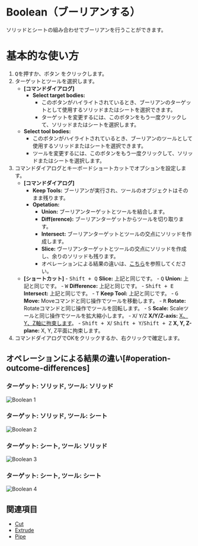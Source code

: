 
# Boolean（ブーリアンする）

<Reference shortcut="Q" command="Boolean" button="Left of Command Bar" />

ソリッドとシートの組み合わせでブーリアンを行うことができます。

# 基本的な使い方

1. <kbd>Q</kbd>を押すか、ボタン <ButtonIcon type="button-boolean" /> をクリックします。
2. ターゲットとツールを選択します。
   - **[コマンドダイアログ]**
      - **Select target bodies:** 
         - このボタンがハイライトされているとき、ブーリアンのターゲットとして使用するソリッドまたはシートを選択できます。
         - ターゲットを変更するには、このボタンをもう一度クリックして、ソリッドまたはシートを選択します。
    - **Select tool bodies:**  
         - このボタンがハイライトされているとき、ブーリアンのツールとして使用するソリッドまたはシートを選択できます。
         - ツールを変更するには、このボタンをもう一度クリックして、ソリッドまたはシートを選択します。
3. コマンドダイアログとキーボードショートカットでオプションを設定します。
   - **[コマンドダイアログ]**
      - **Keep Tools:** ブーリアンが実行され、ツールのオブジェクトはそのまま残ります。
      - **Opetation:**
         - **Union:** ブーリアンターゲットとツールを結合します。
         - **Diff(erence):** ブーリアンターゲットからツールを切り取ります。
         - **Intersect:** ブーリアンターゲットとツールの交点にソリッドを作成します。
         - **Slice:** ヴーリアンターゲットとツールの交点にソリッドを作成し、余りのソリッドも残ります。
         - オペレーションによる結果の違いは、[こちら](#operation-outcome-differences)を参照してください。
   - **[ショートカット]**
         - <kbd>Shift + Q</kbd> **Slice:** 上記と同じです。
         - <kbd>Q</kbd> **Union:**  上記と同じです。
         - <kbd>W</kbd> **Difference:**  上記と同じです。
         - <kbd>Shift + E</kbd> **Intersect:**  上記と同じです。
         - <kbd>T</kbd> **Keep Tool:**  上記と同じです。
         - <kbd>G</kbd> **Move:** Moveコマンドと同じ操作でツールを移動します。
         - <kbd>R</kbd> **Rotate:** Rotateコマンドと同じ操作でツールを回転します。
         - <kbd>S</kbd> **Scale:** Scaleツールと同じ操作でツールを拡大縮小します。
         - <kbd>X</kbd>/ <kbd>Y</kbd>/<kbd>Z</kbd> **X/Y/Z-axis:** [X、Y、Z軸に拘束します](./sketching-essentials#constrain-to-an-axis)。
         - <kbd>Shift + X</kbd>/ <kbd>Shift + Y</kbd>/<kbd>Shift + Z</kbd> **X, Y, Z-plane:** X, Y, Z平面に拘束します。
4. コマンドダイアログでOKをクリックするか、右クリックで確定します。

## オペレーションによる結果の違い[#operation-outcome-differences]

### ターゲット: ソリッド, ツール: ソリッド
![Boolean 1](/img/boolean-1.png )

### ターゲット: ソリッド, ツール: シート
![Boolean 2](/img/boolean-2.png )

### ターゲット: シート, ツール: ソリッド
![Boolean 3](/img/boolean-3.png )

### ターゲット: シート, ツール: シート
![Boolean 4](/img/boolean-4.png )

## 関連項目
- [Cut](./cut)
- [Extrude](./extrude)
- [Pipe](./pipe)